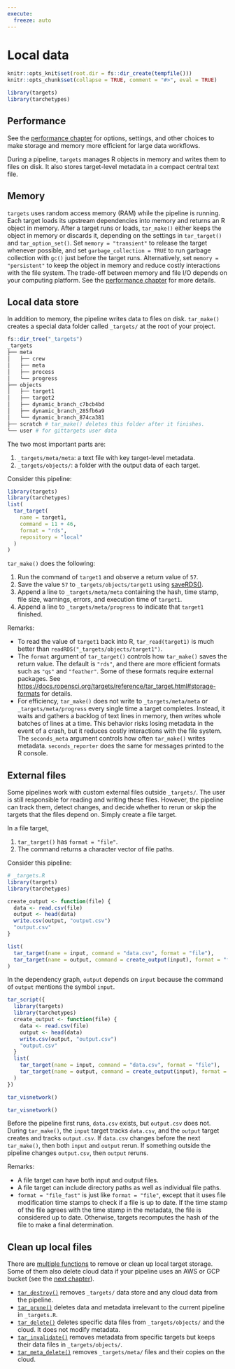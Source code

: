```yaml
---
execute:
  freeze: auto
---
```


# Local data {#data}

```r
knitr::opts_knit$set(root.dir = fs::dir_create(tempfile()))
knitr::opts_chunk$set(collapse = TRUE, comment = "#>", eval = TRUE)
```

```r
library(targets)
library(tarchetypes)
```

:::{.callout-tip}
## Performance

See the [performance chapter](#performance) for options, settings, and other choices to make storage and memory more efficient for large data workflows.
:::

During a pipeline, `targets` manages R objects in memory and writes them to files on disk. It also stores target-level metadata in a compact central text file.

## Memory

`targets` uses random access memory (RAM) while the pipeline is running. Each target loads its upstream dependencies into memory and returns an R object in memory. After a target runs or loads, `tar_make()` either keeps the object in memory or discards it, depending on the settings in `tar_target()` and `tar_option_set()`. Set `memory = "transient"` to release the target whenever possible, and set `garbage_collection = TRUE` to run garbage collection with `gc()` just before the target runs. Alternatively, set `memory = "persistent"` to keep the object in memory and reduce costly interactions with the file system. The trade-off between memory and file I/O depends on your computing platform. See the [performance chapter](#performance) for more details.

## Local data store

In addition to memory, the pipeline writes data to files on disk. `tar_make()` creates a special data folder called `_targets/` at the root of your project.

```r
fs::dir_tree("_targets")
_targets
├── meta
│   ├── crew
│   ├── meta
│   ├── process
│   └── progress
├── objects
│   ├── target1
│   ├── target2
│   ├── dynamic_branch_c7bcb4bd
│   ├── dynamic_branch_285fb6a9
│   └── dynamic_branch_874ca381
├── scratch # tar_make() deletes this folder after it finishes.
└── user # for gittargets user data
```

The two most important parts are:


1. `_targets/meta/meta`: a text file with key target-level metadata.
2. `_targets/objects/`: a folder with the output data of each target.

Consider this pipeline:

```r
library(targets)
library(tarchetypes)
list(
  tar_target(
    name = target1,
    command = 11 + 46,
    format = "rds",
    repository = "local"
  )
)
```

`tar_make()` does the following:

1. Run the command of `target1` and observe a return value of `57`.
1. Save the value `57` to `_targets/objects/target1` using [saveRDS()](https://stat.ethz.ch/R-manual/R-devel/library/base/help/readRDS.html).
1. Append a line to `_targets/meta/meta` containing the hash, time stamp, file size, warnings, errors, and execution time of `target1`.
1. Append a line to `_targets/meta/progress` to indicate that `target1` finished.

Remarks:

* To read the value of `target1` back into R, `tar_read(target1)` is much better than `readRDS("_targets/objects/target1")`.
* The `format` argument of `tar_target()` controls how `tar_make()` saves the return value. The default is `"rds"`, and there are more efficient formats such as `"qs"` and `"feather"`. Some of these formats require external packages. See <https://docs.ropensci.org/targets/reference/tar_target.html#storage-formats> for details.
* For efficiency, `tar_make()` does not write to `_targets/meta/meta` or `_targets/meta/progress` every single time a target completes. Instead, it waits and gathers a backlog of text lines in memory, then writes whole batches of lines at a time. This behavior risks losing metadata in the event of a crash, but it reduces costly interactions with the file system. The `seconds_meta` argument controls how often `tar_make()` writes metadata. `seconds_reporter` does the same for messages printed to the R console.

## External files

Some pipelines work with custom external files outside `_targets/`. The user is still responsible for reading and writing these files. However, the pipeline can track them, detect changes, and decide whether to rerun or skip the targets that the files depend on. Simply create a file target.

In a file target,

1. `tar_target()` has `format = "file"`.
2. The command returns a character vector of file paths.

Consider this pipeline: 

```r
# _targets.R
library(targets)
library(tarchetypes)

create_output <- function(file) {
  data <- read.csv(file)
  output <- head(data)
  write.csv(output, "output.csv")
  "output.csv"
}

list(
  tar_target(name = input, command = "data.csv", format = "file"),
  tar_target(name = output, command = create_output(input), format = "file")
)
```

In the dependency graph, `output` depends on `input` because the command of `output` mentions the symbol `input`.

```r
tar_script({
  library(targets)
  library(tarchetypes)
  create_output <- function(file) {
    data <- read.csv(file)
    output <- head(data)
    write.csv(output, "output.csv")
    "output.csv"
  }
  list(
    tar_target(name = input, command = "data.csv", format = "file"),
    tar_target(name = output, command = create_output(input), format = "file")
  )
})
```

```r
tar_visnetwork()
```

```r
tar_visnetwork()
```

Before the pipeline first runs, `data.csv` exists, but `output.csv` does not. During `tar_make()`, the `input` target tracks `data.csv`, and the `output` target creates and tracks `output.csv`. If `data.csv` changes before the next `tar_make()`, then both `input` and `output` rerun. If something outside the pipeline changes `output.csv`, then `output` reruns.

Remarks:

* A file target can have both input and output files.
* A file target can include directory paths as well as individual file paths.
* `format = "file_fast"` is just like `format = "file"`, except that it uses file modification time stamps to check if a file is up to date. If the time stamp of the file agrees with the time stamp in the metadata, the file is considered up to date. Otherwise, targets recomputes the hash of the file to make a final determination.

## Clean up local files

There are [multiple functions](https://docs.ropensci.org/targets/reference/index.html#section-clean) to remove or clean up local target storage. Some of them also delete cloud data if your pipeline uses an AWS or GCP bucket (see the [next chapter](#cloud-storage)).

* [`tar_destroy()`](https://docs.ropensci.org/targets/reference/tar_destroy.html) removes `_targets/` data store and any cloud data from the pipeline.
* [`tar_prune()`](https://docs.ropensci.org/targets/reference/tar_prune.html) deletes  data and metadata irrelevant to the current pipeline in `_targets.R`.
* [`tar_delete()`](https://docs.ropensci.org/targets/reference/tar_delete.html) deletes specific data files from `_targets/objects/` and the cloud. It does not modify metadata.
* [`tar_invalidate()`](https://docs.ropensci.org/targets/reference/tar_invalidate.html) removes metadata from specific targets but keeps their data files in `_targets/objects/`.
* [`tar_meta_delete()`](https://docs.ropensci.org/targets/reference/tar_meta_delete.html) removes `_targets/meta/` files and their copies on the cloud.
